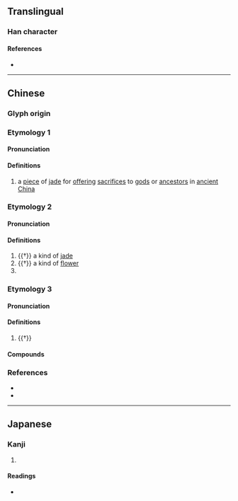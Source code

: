 {{also|玚}}
{{character info}}
==Translingual==

===Han character===
{{Han char|rn=96|rad=玉|as=09|sn=13|four=16127|canj=MGAMH|ids=⿰𤣩昜}}

====References====
* {{Han ref|kx=0737.120|dkj=21114|dj=1148.150|hdz=21126.040|uh=7452|ud=29778|bh=DEB4|bd=57012}}

----

==Chinese==
{{zh-forms|s=玚}}

===Glyph origin===
{{Han etym}}

===Etymology 1===

====Pronunciation====
{{zh-pron
|m=chàng
|c=coeng3
|mc=2
|oc=2
|cat=n
}}

====Definitions====
{{zh-hanzi}}

# {{lb|zh|historical}} a [[piece]] of [[jade]] for [[offer]]ing [[sacrifice]]s to [[god]]s or [[ancestor]]s in [[ancient]] [[China]]

===Etymology 2===

====Pronunciation====
{{zh-pron
|m=yáng
|c=joeng4
|mc=1
|oc=1
|cat=n
}}

====Definitions====
{{zh-hanzi}}

# {{†}} a kind of [[jade]]
# {{†}} a kind of [[flower]]
# {{zh-used2|n}}

===Etymology 3===

====Pronunciation====
{{zh-pron
|m=dàng
|c=dong6
|cat=n
}}

====Definitions====
{{zh-hanzi}}

# {{†}} {{zh-alt-form|璗|[[jade]]-[[colored]] [[gold]]}}

====Compounds====
{{zh-der|瑒琫}}

===References===
* {{R:twedu|B02643}}
* {{R:yue:mfccd}}

{{zh-cat|Gems|Religion}}

----

==Japanese==

===Kanji===
{{ja-kanji|grade=|rs=玉09}}

# {{rfdef|ja|sort=玉09}}

====Readings====
* {{ja-readings|on=ちょう,とう,じょう|kun=|nanori=}}
